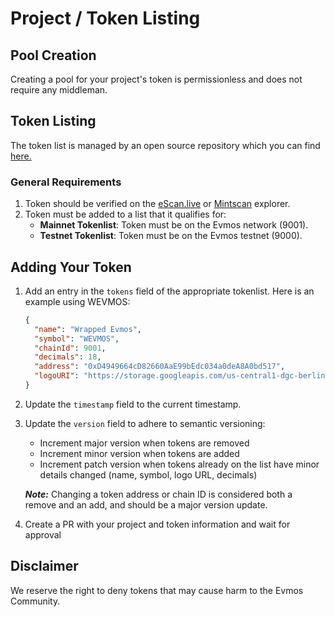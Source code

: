 # Project / Token Listing

## Pool Creation

Creating a pool for your project's token is permissionless and does not require any middleman.

## Token Listing

The token list is managed by an open source repository which you can find [here.](https://github.com/Forge-Trade/tokenlist)

### General Requirements
1. Token should be verified on the [eScan.live](https://escan.live/) or [Mintscan](https://www.mintscan.io/evmos) explorer.
2. Token must be added to a list that it qualifies for:
    * **Mainnet Tokenlist**: Token must be on the Evmos network (9001).
    * **Testnet Tokenlist**: Token must be on the Evmos testnet (9000).


## Adding Your Token
1. Add an entry in the `tokens` field of the appropriate tokenlist. Here is an example using WEVMOS:
    ```json
    {
      "name": "Wrapped Evmos",
      "symbol": "WEVMOS",
      "chainId": 9001,
      "decimals": 18,
      "address": "0xD4949664cD82660AaE99bEdc034a0deA8A0bd517",
      "logoURI": "https://storage.googleapis.com/us-central1-dgc-berlin-0-470cbba9-bucket/tokenlist/wevmos.png"
    }
    ```
2. Update the `timestamp` field to the current timestamp.
3. Update the `version` field to adhere to semantic versioning:

    * Increment major version when tokens are removed
    * Increment minor version when tokens are added
    * Increment patch version when tokens already on the list have minor details changed (name, symbol, logo URL, decimals)

    ***Note:*** Changing a token address or chain ID is considered both a remove and an add, and should be a major version update.

4. Create a PR with your project and token information and wait for approval

## Disclaimer

We reserve the right to deny tokens that may cause harm to the Evmos Community. 